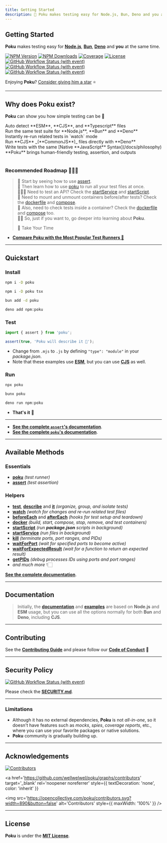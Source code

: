 ```yaml
---
title: Getting Started
description: 🐷 Poku makes testing easy for Node.js, Bun, Deno and you at the same time.
---
```



[node-version-url]: https://github.com/nodejs/node
[bun-version-url]: https://github.com/oven-sh/bun
[deno-version-url]: https://github.com/denoland/deno
[typescript-url]: https://github.com/microsoft/TypeScript
[npm-image]: https://img.shields.io/npm/v/poku.svg?color=70a1ff&logo=npm&logoColor=white
[npm-url]: https://npmjs.com/package/poku
[ci-linux-url]: https://github.com/wellwelwel/poku/actions/workflows/ci_coverage-linux.yml?query=branch%3Amain
[ci-linux-image]: https://img.shields.io/github/actions/workflow/status/wellwelwel/poku/ci_coverage-linux.yml?event=push&style=flat&label=&branch=main&logo=ubuntu&logoColor=white
[ci-osx-url]: https://github.com/wellwelwel/poku/actions/workflows/ci_coverage-osx.yml?query=branch%3Amain
[ci-osx-image]: https://img.shields.io/github/actions/workflow/status/wellwelwel/poku/ci_coverage-osx.yml?event=push&style=flat&label=&branch=main&logo=apple&logoColor=white
[ci-windows-url]: https://github.com/wellwelwel/poku/actions/workflows/ci_coverage-linux.yml?query=branch%3Amain
[ci-windows-image]: https://img.shields.io/github/actions/workflow/status/wellwelwel/poku/ci_coverage-linux.yml?event=push&style=flat&label=&branch=main&logo=windows&logoColor=white
[ql-url]: https://github.com/wellwelwel/poku/actions/workflows/ci_codeql.yml?query=branch%3Amain
[ql-image]: https://img.shields.io/github/actions/workflow/status/wellwelwel/poku/ci_codeql.yml?event=push&style=flat&label=&branch=main&logo=github&logoColor=white
[coverage-image]: https://img.shields.io/codecov/c/github/wellwelwel/poku
[coverage-url]: https://app.codecov.io/github/wellwelwel/poku
[downloads-image]: https://img.shields.io/npm/dt/poku.svg?&logo=npm&logoColor=white&color=1e90ff
[downloads-url]: https://www.npmjs.com/package/poku
[license-url]: https://licenses.dev/npm/poku
[license-image]: https://licenses.dev/b/npm/poku

<div className='title-section'>
<aside>

# Getting Started

**Poku** makes testing easy for [**Node.js**][node-version-url], [**Bun**][bun-version-url], [**Deno**][deno-version-url] and **you** at the same time.

[![NPM Version][npm-image]][npm-url]
[![NPM Downloads][downloads-image]][downloads-url]
[![Coverage][coverage-image]][coverage-url]
[![License][license-image]][license-url]<br />
[![GitHub Workflow Status (with event)][ci-linux-image]][ci-linux-url]
[![GitHub Workflow Status (with event)][ci-osx-image]][ci-osx-url]
[![GitHub Workflow Status (with event)][ci-windows-image]][ci-windows-url]

Enjoying **Poku**? [Consider giving him a star](https://github.com/wellwelwel/poku) ⭐️

</aside>
  <aside>
    <Logo className='logo' width={128} height={128} />
  </aside>
</div>

<hr />

## Why does Poku exist?

**Poku** can show you how simple testing can be 🌱

<div className='features black'>
  <div className='p'>
    <Success />
    <span>Auto detect **ESM**, **CJS**, and **Typescript** files</span>
  </div>
  <div className='p'>
    <Success />
    <span>Run the same test suite for **Node.js**, **Bun** and **Deno**</span>
  </div>
  <div className='p'>
    <Success />
    <span>Instantly re-run related tests in `watch` mode</span>
  </div>
  <div className='p'>
    <Success />
    <span>Run **CJS** _(**CommonJS**)_ files directly with **Deno**</span>
  </div>
  <div className='p'>
    <Success />
    <span>
      Write tests with the same [Native **JavaScript** Syntax](/docs/philosophy)
    </span>
  </div>
  <div className='p'>
    <Success />
    <span>**Poku** brings human-friendly testing, assertion, and outputs</span>
  </div>
</div>

<br />

### Recommended Roadmap 🧑🏻‍🎓

> 🔬 Start by seeing how to use [assert](/docs/documentation/assert). <br />
> 🧪 Then learn how to use [poku](/docs/category/-poku) to run all your test files at once. <br />
> 🧑🏻‍🔬 Need to test an API? Check the [startService](/docs/documentation/helpers/startService) and [startScript](/docs/documentation/helpers/startScript). <br />
> 🐳 Need to mount and unmount containers before/after tests? Check the [dockerfile](/docs/documentation/helpers/containers#dockerfile) and [compose](/docs/documentation/helpers/containers#compose). <br />
> 🐋 Also, need to check tests inside a container? Check the [dockerfile](/docs/documentation/helpers/containers#dockerfile) and [compose](/docs/documentation/helpers/containers#compose) too. <br />
> 🧙🏻 So, just if you want to, go deeper into learning about **Poku**. <br />
>
> 🩵 Take Your Time

- [**Compare Poku with the Most Popular Test Runners 🧪**](/docs/comparing)

<hr />

## Quickstart

### **Install**

<Tabs>
  <TabItem default value='Node.js'>

```bash
npm i -D poku
```

  </TabItem>
  <TabItem  value='TypeScript (Node.js)'>

```bash
npm i -D poku tsx
```

  </TabItem>
  <TabItem  value='Bun'>

```bash
bun add -d poku
```

  </TabItem>
  <TabItem  value='Deno'>

```bash
deno add npm:poku
```

  </TabItem>
</Tabs>

### **Test**

<Tabs>
  <TabItem default value='test/file.test.mjs'>

```ts
import { assert } from 'poku';

assert(true, 'Poku will describe it 🐷');
```

  </TabItem>
</Tabs>

- Change from `.mjs` to `.js` by defining `"type": "module"` in your _package.json_.
- Note that these examples use [**ESM**](/docs/examples/cjs-esm), but you can use [**CJS**](/docs/examples/cjs-esm) as well.

### **Run**

<Tabs>
  <TabItem default value='Node.js and TypeScript (Node.js)'>

```bash
npx poku
```

  </TabItem>
  <TabItem  value='Bun'>

```bash
bunx poku
```

  </TabItem>
  <TabItem  value='Deno'>

```bash
deno run npm:poku
```

  </TabItem>
</Tabs>

- **That's it** 🎉

<hr />

- [**See the complete `assert`'s documentation**](/docs/documentation/assert).
- [**See the complete `poku`'s documentation**](/docs/category/-poku).

<hr />

## Available Methods

### Essentials

- [**poku**](/docs/category/-poku) _(test runner)_
- [**assert**](/docs/documentation/assert) _(test assertion)_

### Helpers

- [**test**](/docs/documentation/helpers/test), [**describe**](/docs/documentation/helpers/describe) and [**it**](/docs/documentation/helpers/it) _(organize, group, and isolate tests)_
- [**watch**](/docs/documentation/poku/options/watch) _(watch for changes and re-run related test files)_
- [**beforeEach**](/docs/category/-before-and-after-each) and [**afterEach**](/docs/category/-before-and-after-each) _(hooks for test setup and teardown)_
- [**docker**](/docs/documentation/helpers/containers) _(build, start, compose, stop, remove, and test containers)_
- [**startScript**](/docs/documentation/helpers/startScript) _(run **package.json** scripts in background)_
- [**startService**](/docs/documentation/helpers/startService) _(run files in background)_
- [**kill**](/docs/documentation/helpers/processes/kill) _(terminate ports, port ranges, and PIDs)_
- [**waitForPort**](/docs/documentation/helpers/processes/wait-for-port) _(wait for specified ports to become active)_
- [**waitForExpectedResult**](/docs/documentation/helpers/processes/wait-for-port) _(wait for a function to return an expected result)_
- [**getPIDs**](/docs/documentation/helpers/processes/get-pids) _(debug processes IDs using ports and port ranges)_
- _and much more_ 👇🏻

[**See the complete documentation**](/docs/category/documentation).

<hr />

## Documentation

> Initially, the [**documentation**](/docs/category/documentation) and [**examples**](/docs/category/examples) are based on **Node.js** and **ESM** usage, but you can use all the options normally for both **Bun** and **Deno**, including **CJS**.

<hr />

## Contributing

See the [**Contributing Guide**](https://github.com/wellwelwel/poku/blob/main/CONTRIBUTING.md) and please follow our [**Code of Conduct**](https://github.com/wellwelwel/poku/blob/main/CODE_OF_CONDUCT.md) 🚀

<hr />

## Security Policy

[![GitHub Workflow Status (with event)][ql-image]][ql-url]

Please check the [**SECURITY.md**](https://github.com/wellwelwel/poku/blob/main/SECURITY.md).

<hr />

### Limitations

- Although it has no external dependencies, **Poku** is not _all-in-one_, so it doesn't have features such as _mocks_, _spies_, _coverage reports_, etc., where you can use your favorite packages or native solutions.
- **Poku** community is gradually building up.

<hr />

## Acknowledgements

[![Contributors](https://img.shields.io/github/contributors/wellwelwel/poku)](https://github.com/wellwelwel/poku/graphs/contributors)

<a
  href='https://github.com/wellwelwel/poku/graphs/contributors'
  target='_blank'
  rel='noopener noreferrer'
  style={{ textDecoration: 'none', color: 'inherit' }}
>
  <img
    src='https://opencollective.com/poku/contributors.svg?width=890&button=false'
    alt='Contributors'
    style={{ maxWidth: '100%' }}
  />
</a>

<hr />

## License

**Poku** is under the [**MIT License**](https://github.com/wellwelwel/poku/blob/main/LICENSE).
